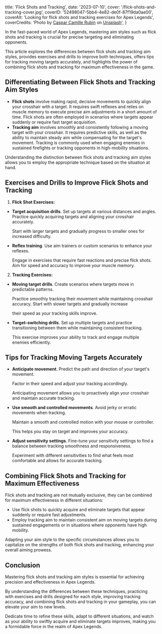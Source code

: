   title: 'Flick Shots and Tracking',
  date: '2023-07-10',
  cover: '/flick-shots-and-tracking-cover.jpg',
  coverID: '52498047-5bb4-4e82-de0f-87f19da0ae00',
  coverAlt: 'Looking for flick shots and tracking exercises for Apex Legends',
  coverCredits:
    'Photo by <a href="https://unsplash.com/@casparrubin?utm_source=unsplash&utm_medium=referral&utm_content=creditCopyText" rel="nofollow" target="_blank">Caspar Camille Rubin</a> on <a href="https://unsplash.com/photos/XA0v5hbb7HY?utm_source=unsplash&utm_medium=referral&utm_content=creditCopyText" rel="nofollow" target="_blank">Unsplash</a>',
}

In the fast-paced world of Apex Legends,
mastering aim styles such as flick shots
and tracking is crucial for precise targeting
and eliminating opponents.

This article explores
the differences between flick shots and tracking
aim styles, provides exercises and drills to
improve both techniques, offers tips for tracking
moving targets accurately, and highlights
the power of combining flick shots and tracking
for maximum effectiveness in the game.

## Differentiating Between Flick Shots and Tracking Aim Styles

- **Flick shots** involve making rapid,
  decisive movements to quickly align your
  crosshair with a target. It requires swift
  reflexes and relies on muscle memory to execute
  precise aim adjustments in a short amount of time.
  Flick shots are often employed in scenarios where
  targets appear suddenly or require fast target acquisition.
- **Tracking aim** involves smoothly and consistently
  following a moving target with your crosshair.
  It requires predictive skills, as well as the ability
  to maintain steady aim while compensating for
  the target's movement. Tracking is commonly used
  when engaging enemies in sustained firefights or
  tracking opponents in high-mobility situations.

Understanding the distinction between flick shots
and tracking aim styles allows you to employ
the appropriate technique based on the situation at hand.

## Exercises and Drills to Improve Flick Shots and Tracking

1. **Flick Shot Exercises:**

- **Target acquisition drills**. Set up targets at various
  distances and angles. Practice quickly acquiring
  targets and aligning your crosshair accurately.

  Start with larger targets and gradually progress
  to smaller ones for increased difficulty.

- **Reflex training**. Use aim trainers or custom
  scenarios to enhance your reflexes.

  Engage in exercises
  that require fast reactions and precise flick shots.
  Aim for speed and accuracy to improve your muscle memory.

2. **Tracking Exercises:**

- **Moving target drills**. Create scenarios where targets
  move in predictable patterns.

  Practice smoothly tracking
  their movement while maintaining crosshair accuracy.
  Start with slower targets and gradually increase

  their speed as your tracking skills improve.

- **Target-switching drills**. Set up multiple targets
  and practice transitioning between them while
  maintaining consistent tracking.

  This exercise improves your ability to track
  and engage multiple enemies efficiently.

## Tips for Tracking Moving Targets Accurately

- **Anticipate movement**. Predict the path and direction
  of your target's movement.

  Factor in their speed and
  adjust your tracking accordingly.

  Anticipating movement
  allows you to proactively align your crosshair
  and maintain accurate tracking.

- **Use smooth and controlled movements**. Avoid jerky
  or erratic movements when tracking.

  Maintain a smooth
  and controlled motion with your mouse or controller.

  This helps you stay on target and improves your accuracy.

- **Adjust sensitivity settings**. Fine-tune your sensitivity
  settings to find a balance between tracking smoothness
  and responsiveness.

  Experiment with different sensitivities
  to find what feels most comfortable and allows for accurate tracking.

## Combining Flick Shots and Tracking for Maximum Effectiveness

Flick shots and tracking are not mutually exclusive,
they can be combined for maximum effectiveness in different situations:

- Use flick shots to quickly acquire and eliminate
  targets that appear suddenly or require fast adjustments.
- Employ tracking aim to maintain consistent aim
  on moving targets during sustained engagements
  or in situations where opponents have high mobility.

Adapting your aim style to the specific circumstances
allows you to capitalize on the strengths of both flick
shots and tracking, enhancing your overall aiming prowess.

## Conclusion

Mastering flick shots and tracking aim styles
is essential for achieving precision and effectiveness
in Apex Legends.

By understanding the differences
between these techniques, practicing with exercises
and drills designed for each style, improving tracking
accuracy, and combining flick shots and tracking in your
gameplay, you can elevate your aim to new levels.

Dedicate time to refine these skills, adapt to different
situations, and watch as your ability to swiftly acquire
and eliminate targets improves, making you a formidable force
in the realm of Apex Legends.
